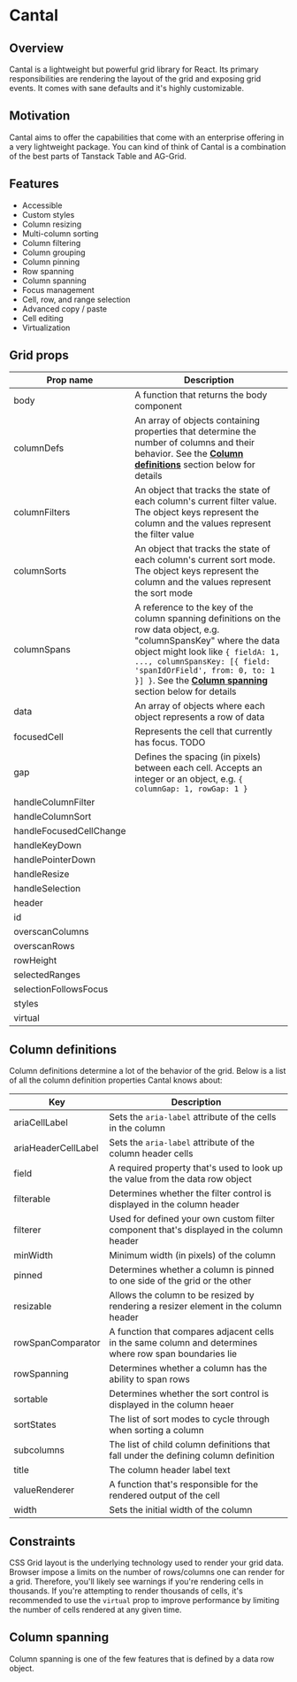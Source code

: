 
<Meta title="Doc/Guide" />

# Cantal

## Overview

Cantal is a lightweight but powerful grid library for React. Its primary responsibilities are rendering the layout of the grid and exposing grid events. It comes with sane defaults and it's highly customizable.

## Motivation

Cantal aims to offer the capabilities that come with an enterprise offering in a very lightweight package. You can kind of think of Cantal is a combination of the best parts of Tanstack Table and AG-Grid.

## Features

- Accessible
- Custom styles
- Column resizing
- Multi-column sorting
- Column filtering
- Column grouping
- Column pinning
- Row spanning
- Column spanning
- Focus management
- Cell, row, and range selection
- Advanced copy / paste
- Cell editing
- Virtualization

## Grid props

| Prop name | Description |
|-----------|-------------|
| body      | A function that returns the body component |
| columnDefs | An array of objects containing properties that determine the number of columns and their behavior. See the [**Column definitions**](#column-definitions) section below for details |
| columnFilters | An object that tracks the state of each column's current filter value. The object keys represent the column and the values represent the filter value |
| columnSorts | An object that tracks the state of each column's current sort mode. The object keys represent the column and the values represent the sort mode |
| columnSpans | A reference to the key of the column spanning definitions on the row data object, e.g. "columnSpansKey" where the data object might look like `{ fieldA: 1, ..., columnSpansKey: [{ field: 'spanIdOrField', from: 0, to: 1 }] }`. See the [**Column spanning**](#column-spanning) section below for details  |
| data | An array of objects where each object represents a row of data |
| focusedCell | Represents the cell that currently has focus. TODO
| gap | Defines the spacing (in pixels) between each cell. Accepts an integer or an object, e.g. `{ columnGap: 1, rowGap: 1 }` |
| handleColumnFilter | |
| handleColumnSort | |
| handleFocusedCellChange | |
| handleKeyDown | |
| handlePointerDown | |
| handleResize | |
| handleSelection | |
| header | |
| id | |
| overscanColumns | |
| overscanRows | |
| rowHeight | |
| selectedRanges | |
| selectionFollowsFocus | |
| styles | |
| virtual | |

## <a name="column-definitions"></a>Column definitions

Column definitions determine a lot of the behavior of the grid. Below is a list of all the column definition properties Cantal knows about:

| Key | Description |
|-----|-------------|
| ariaCellLabel | Sets the `aria-label` attribute of the cells in the column |
| ariaHeaderCellLabel | Sets the `aria-label` attribute of the column header cells |
| field | A required property that's used to look up the value from the data row object |
| filterable | Determines whether the filter control is displayed in the column header |
| filterer | Used for defined your own custom filter component that's displayed in the column header |
| minWidth | Minimum width (in pixels) of the column
| pinned | Determines whether a column is pinned to one side of the grid or the other |
| resizable | Allows the column to be resized by rendering a resizer element in the column header |
| rowSpanComparator | A function that compares adjacent cells in the same column and determines where row span boundaries lie |
| rowSpanning | Determines whether a column has the ability to span rows |
| sortable | Determines whether the sort control is displayed in the column heaer |
| sortStates | The list of sort modes to cycle through when sorting a column |
| subcolumns | The list of child column definitions that fall under the defining column definition |
| title | The column header label text |
| valueRenderer | A function that's responsible for the rendered output of the cell |
| width | Sets the initial width of the column |

## Constraints

CSS Grid layout is the underlying technology used to render your grid data. Browser impose a limits on the number of rows/columns one can render for a grid. Therefore, you'll likely see warnings if you're rendering cells in thousands. If you're attempting to render thousands of cells, it's recommended to use the `virtual` prop to improve performance by limiting the number of cells rendered at any given time.

## <a name="column-spanning"></a>Column spanning

Column spanning is one of the few features that is defined by a data row object.
